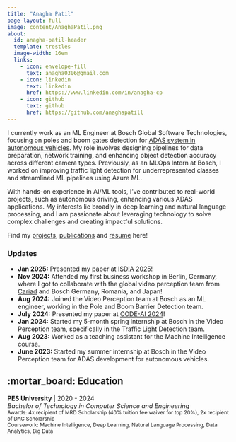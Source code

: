 ```yaml
---
title: "Anagha Patil"
page-layout: full
image: content/AnaghaPatil.png 
about: 
  id: anagha-patil-header
  template: trestles
  image-width: 16em
  links:
    - icon: envelope-fill
      text: anagha0306@gmail.com
    - icon: linkedin
      text: linkedin
      href: https://www.linkedin.com/in/anagha-cp
    - icon: github
      text: github
      href: https://github.com/anaghapatill
---
```


:::{#anagha-patil-header}


<!-- <div style="text-align: justify">  -->
I currently work as an ML Engineer at Bosch Global Software Technologies, focusing on poles and boom gates detection for <a href="https://www.bosch-mobility.com/en/company/current-news/bosch-and-cariad-develop-automated-driving-functions/" target="_blank">ADAS system in autonomous vehicles</a>. My role involves designing pipelines for data preparation, network training, and enhancing object detection accuracy across different camera types. Previously, as an MLOps Intern at Bosch, I worked on improving traffic light detection for underrepresented classes and streamlined ML pipelines using Azure ML.

With hands-on experience in AI/ML tools, I've contributed to real-world projects, such as autonomous driving, enhancing various ADAS applications. My interests lie broadly in deep learning and natural language processing, and I am passionate about leveraging technology to solve complex challenges and creating impactful solutions.

Find my [projects](projects.qmd), [publications](pubs.qmd) and [resume](resumes/AnaghaPatil_Resume.pdf) here!
<!-- </div> -->

:::


### Updates

- **Jan 2025:** Presented my paper at <a href="https://isdia.org/index.php" target="_blank">ISDIA 2025</a>!
- **Nov 2024:** Attended my first business workshop in Berlin, Germany, where I got to collaborate with the global video perception team from <a href="https://cariad.technology/de/en/careers/automated-driving-engineer.html" target="_blank">Cariad</a> and Bosch Germany, Romania, and Japan!
- **Aug 2024:** Joined the Video Perception team at Bosch as an ML engineer, working in the Pole and Boom Barrier Detection team.
- **July 2024:** Presented my paper at <a href="https://conference.manipal.edu/CODE-AI2024/" target="_blank">CODE-AI 2024</a>!
- **Jan 2024:** Started my 5-month spring internship at Bosch in the Video Perception team, specifically in the Traffic Light Detection team.
- **Aug 2023:** Worked as a teaching assistant for the Machine Intelligence course.
- **June 2023:** Started my summer internship at Bosch in the Video Perception team for ADAS development for autonomous vehicles.

## :mortar_board: Education

**PES University** | 2020 - 2024 \
_Bachelor of Technology in Computer Science and Engineering_ \
<small>Awards: 4x recipient of MRD Scholarship (40% tuition fee waiver for top 20%), 2x recipient of DAC Scholarship</small> \
<small>Coursework: Machine Intelligence, Deep Learning, Natural Language Processing, Data Analytics, Big Data</small> \
